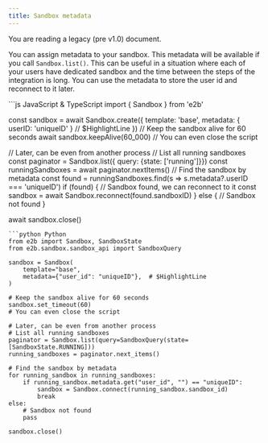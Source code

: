 ```yaml
---
title: Sandbox metadata
---
```


<Callout icon="circle-exclamation" color="#ff8800" iconType="regular">You are reading a legacy (pre v1.0) document.</Callout>


You can assign metadata to your sandbox. This metadata will be available if you call `Sandbox.list()`. This can be useful in a situation where each of your users have dedicated sandbox and the time between the steps of the integration is long. You can use the metadata to store the user id and reconnect to it later.

<CodeGroup>
```js JavaScript & TypeScript
import { Sandbox } from 'e2b'

const sandbox = await Sandbox.create({
  template: 'base',
  metadata: { userID: 'uniqueID' }   // $HighlightLine
})
// Keep the sandbox alive for 60 seconds
await sandbox.keepAlive(60_000)
// You can even close the script

// Later, can be even from another process
// List all running sandboxes
const paginator = Sandbox.list({ query: {state: ['running']}})
const runningSandboxes = await paginator.nextItems()
// Find the sandbox by metadata
const found = runningSandboxes.find(s => s.metadata?.userID === 'uniqueID')
if (found) {
  // Sandbox found, we can reconnect to it
  const sandbox = await Sandbox.reconnect(found.sandboxID)
} else {
  // Sandbox not found
}

await sandbox.close()
```
```python Python
from e2b import Sandbox, SandboxState
from e2b.sandbox.sandbox_api import SandboxQuery

sandbox = Sandbox(
    template="base",
    metadata={"user_id": "uniqueID"},  # $HighlightLine
)

# Keep the sandbox alive for 60 seconds
sandbox.set_timeout(60)
# You can even close the script

# Later, can be even from another process
# List all running sandboxes
paginator = Sandbox.list(query=SandboxQuery(state=[SandboxState.RUNNING]))
running_sandboxes = paginator.next_items()

# Find the sandbox by metadata
for running_sandbox in running_sandboxes:
    if running_sandbox.metadata.get("user_id", "") == "uniqueID":
        sandbox = Sandbox.connect(running_sandbox.sandbox_id)
        break
else:
    # Sandbox not found
    pass

sandbox.close()
```
</CodeGroup>
